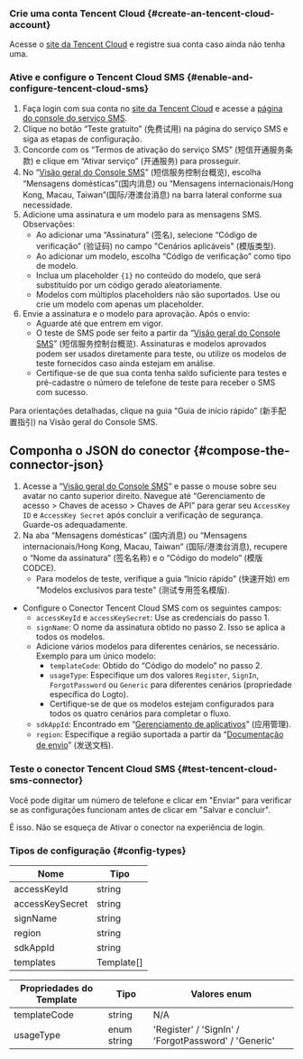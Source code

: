 ### Crie uma conta Tencent Cloud \{#create-an-tencent-cloud-account}

Acesse o [site da Tencent Cloud](https://cloud.tencent.com/) e registre sua conta caso ainda não tenha uma.

### Ative e configure o Tencent Cloud SMS \{#enable-and-configure-tencent-cloud-sms}

1. Faça login com sua conta no [site da Tencent Cloud](https://cloud.tencent.com/) e acesse a [página do console do serviço SMS](https://cloud.tencent.com/product/sms).
2. Clique no botão “Teste gratuito” (免费试用) na página do serviço SMS e siga as etapas de configuração.
3. Concorde com os “Termos de ativação do serviço SMS” (短信开通服务条款) e clique em “Ativar serviço” (开通服务) para prosseguir.
4. No “[Visão geral do Console SMS](https://console.cloud.tencent.com/smsv2)” (短信服务控制台概览), escolha “Mensagens domésticas”(国内消息) ou “Mensagens internacionais/Hong Kong, Macau, Taiwan”(国际/港澳台消息) na barra lateral conforme sua necessidade.
5. Adicione uma assinatura e um modelo para as mensagens SMS. Observações:
   - Ao adicionar uma “Assinatura” (签名), selecione “Código de verificação” (验证码) no campo "Cenários aplicáveis" (模版类型).
   - Ao adicionar um modelo, escolha “Código de verificação” como tipo de modelo.
   - Inclua um placeholder `{1}` no conteúdo do modelo, que será substituído por um código gerado aleatoriamente.
   - Modelos com múltiplos placeholders não são suportados. Use ou crie um modelo com apenas um placeholder.
6. Envie a assinatura e o modelo para aprovação. Após o envio:
   - Aguarde até que entrem em vigor.
   - O teste de SMS pode ser feito a partir da “[Visão geral do Console SMS](https://console.cloud.tencent.com/smsv2)” (短信服务控制台概览). Assinaturas e modelos aprovados podem ser usados diretamente para teste, ou utilize os modelos de teste fornecidos caso ainda estejam em análise.
   - Certifique-se de que sua conta tenha saldo suficiente para testes e pré-cadastre o número de telefone de teste para receber o SMS com sucesso.

Para orientações detalhadas, clique na guia “Guia de início rápido” (新手配置指引) na Visão geral do Console SMS.

## Componha o JSON do conector \{#compose-the-connector-json}

1. Acesse a “[Visão geral do Console SMS](https://console.cloud.tencent.com/smsv2)” e passe o mouse sobre seu avatar no canto superior direito. Navegue até “Gerenciamento de acesso > Chaves de acesso > Chaves de API” para gerar seu `AccessKey ID` e `AccessKey Secret` após concluir a verificação de segurança. Guarde-os adequadamente.
2. Na aba “Mensagens domésticas” (国内消息) ou “Mensagens internacionais/Hong Kong, Macau, Taiwan” (国际/港澳台消息), recupere o “Nome da assinatura” (签名名称) e o “Código do modelo” (模版 CODCE).
   - Para modelos de teste, verifique a guia “Início rápido” (快速开始) em "Modelos exclusivos para teste" (测试专用签名模版).

- Configure o Conector Tencent Cloud SMS com os seguintes campos:
  - `accessKeyId` e `accessKeySecret`: Use as credenciais do passo 1.
  - `signName`: O nome da assinatura obtido no passo 2. Isso se aplica a todos os modelos.
  - Adicione vários modelos para diferentes cenários, se necessário. Exemplo para um único modelo:
    - `templateCode`: Obtido do “Código do modelo” no passo 2.
    - `usageType`: Especifique um dos valores `Register`, `SignIn`, `ForgotPassword` ou `Generic` para diferentes cenários (propriedade específica do Logto).
    - Certifique-se de que os modelos estejam configurados para todos os quatro cenários para completar o fluxo.
  - `sdkAppId`: Encontrado em “[Gerenciamento de aplicativos](https://console.cloud.tencent.com/smsv2/app-manage)” (应用管理).
  - `region`: Especifique a região suportada a partir da “[Documentação de envio](https://cloud.tencent.com/document/api/382/52071#.E5.9C.B0.E5.9F.9F.E5.88.97.E8.A1.A8)” (发送文档).

### Teste o conector Tencent Cloud SMS \{#test-tencent-cloud-sms-connector}

Você pode digitar um número de telefone e clicar em "Enviar" para verificar se as configurações funcionam antes de clicar em "Salvar e concluir".

É isso. Não se esqueça de <MainSiteUrl href="/connectors/sms-connectors#enable-phone-number-sign-up-or-sign-in">Ativar o conector na experiência de login</MainSiteUrl>.

### Tipos de configuração \{#config-types}

| Nome            | Tipo       |
| --------------- | ---------- |
| accessKeyId     | string     |
| accessKeySecret | string     |
| signName        | string     |
| region          | string     |
| sdkAppId        | string     |
| templates       | Template[] |

| Propriedades do Template | Tipo        | Valores enum                                         |
| ------------------------ | ----------- | ---------------------------------------------------- |
| templateCode             | string      | N/A                                                  |
| usageType                | enum string | 'Register' / 'SignIn' / 'ForgotPassword' / 'Generic' |
